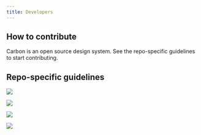 ```yaml
---
title: Developers
---
```


## How to contribute

Carbon is an open source design system. See the repo-specific guidelines to start contributing.

## Repo-specific guidelines

<Row className="tile--group">
<Column offsetLg="4" colMd="4" colLg="4" noGutterSm>
    <ClickableTile
      title="Contribute to Carbon Components"
      href="https://github.com/ibm/carbon-components/blob/master/.github/CONTRIBUTING.md"
      type="resource">

![](/images/github-icon.png)

  </ClickableTile>
</Column>
<Column colLg="4" noGutterSm>
    <ClickableTile
      title="Contribute to Carbon Components React"
      href="https://github.com/ibm/carbon-components-react/blob/master/.github/CONTRIBUTING.md"
      type="resource">

![](/images/github-icon.png)

  </ClickableTile>
  </Column>
<Column offsetLg="4" colLg="4" noGutterSm>
  <ClickableTile
    title="Contribute to Carbon Components Angular"
    href="https://github.com/IBM/carbon-components-angular/blob/master/README.md#contributing"
    type="resource">

![](/images/github-icon.png)

  </ClickableTile>
  
</Column>
<Column colLg="4" noGutterSm>
    <ClickableTile
      title="Contribute to Carbon Components Vue"
      href="https://github.com/ibm/carbon-components/blob/master/.github/CONTRIBUTING.md"
      type="resource">

![](/images/github-icon.png)

  </ClickableTile>
</Column>
</Row>

